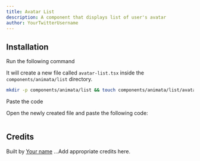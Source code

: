 ```yaml
---
title: Avatar List
description: A component that displays list of user's avatar
author: YourTwitterUsername
---
```


<ComponentPreview name="list-avatar-list--docs" />

## Installation

<Steps>
<Step>Run the following command</Step>

It will create a new file called `avatar-list.tsx` inside the `components/animata/list` directory.

```bash
mkdir -p components/animata/list && touch components/animata/list/avatar-list.tsx
```

<Step>Paste the code</Step>

Open the newly created file and paste the following code:

```jsx file=<rootDir>/animata/list/avatar-list.tsx

```

</Steps>

## Credits

Built by [Your name](https://github.com/YourGithubUsername)
...Add appropriate credits here.
